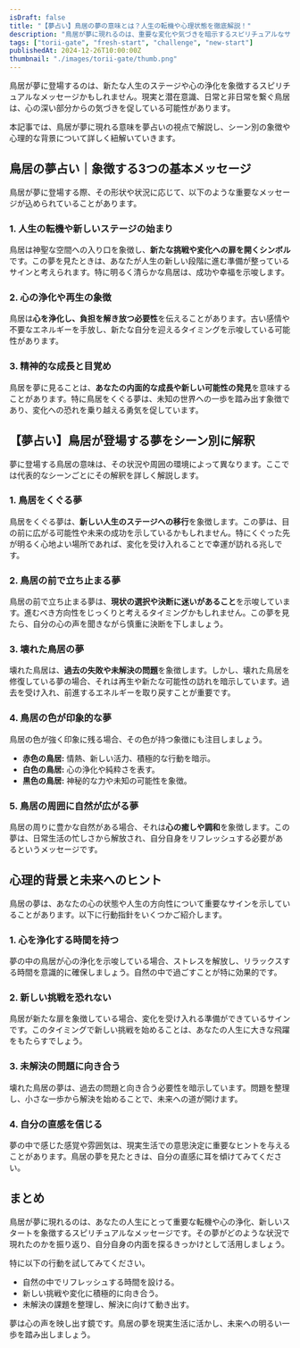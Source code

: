```yaml
---
isDraft: false
title: "【夢占い】鳥居の夢の意味とは？人生の転機や心理状態を徹底解説！"
description: "鳥居が夢に現れるのは、重要な変化や気づきを暗示するスピリチュアルなサインです。夢占いの視点から鳥居の意味をシーン別に詳しく解説し、人生のヒントをお届けします。"
tags: ["torii-gate", "fresh-start", "challenge", "new-start"]
publishedAt: 2024-12-26T10:00:00Z
thumbnail: "./images/torii-gate/thumb.png"
---
```


鳥居が夢に登場するのは、新たな人生のステージや心の浄化を象徴するスピリチュアルなメッセージかもしれません。現実と潜在意識、日常と非日常を繋ぐ鳥居は、心の深い部分からの気づきを促している可能性があります。

本記事では、鳥居が夢に現れる意味を夢占いの視点で解説し、シーン別の象徴や心理的な背景について詳しく紐解いていきます。

<TableOfContents />

<AdUnit />

## 鳥居の夢占い｜象徴する3つの基本メッセージ

鳥居が夢に登場する際、その形状や状況に応じて、以下のような重要なメッセージが込められていることがあります。

### 1. 人生の転機や新しいステージの始まり

鳥居は神聖な空間への入り口を象徴し、**新たな挑戦や変化への扉を開くシンボル**です。この夢を見たときは、あなたが人生の新しい段階に進む準備が整っているサインと考えられます。特に明るく清らかな鳥居は、成功や幸福を示唆します。

### 2. 心の浄化や再生の象徴

鳥居は**心を浄化し、負担を解き放つ必要性**を伝えることがあります。古い感情や不要なエネルギーを手放し、新たな自分を迎えるタイミングを示唆している可能性があります。

### 3. 精神的な成長と目覚め

鳥居を夢に見ることは、**あなたの内面的な成長や新しい可能性の発見**を意味することがあります。特に鳥居をくぐる夢は、未知の世界への一歩を踏み出す象徴であり、変化への恐れを乗り越える勇気を促しています。

<AdUnit />

## 【夢占い】鳥居が登場する夢をシーン別に解釈

夢に登場する鳥居の意味は、その状況や周囲の環境によって異なります。ここでは代表的なシーンごとにその解釈を詳しく解説します。

### 1. 鳥居をくぐる夢

鳥居をくぐる夢は、**新しい人生のステージへの移行**を象徴します。この夢は、目の前に広がる可能性や未来の成功を示しているかもしれません。特にくぐった先が明るく心地よい場所であれば、変化を受け入れることで幸運が訪れる兆しです。

### 2. 鳥居の前で立ち止まる夢

鳥居の前で立ち止まる夢は、**現状の選択や決断に迷いがあること**を示唆しています。進むべき方向性をじっくりと考えるタイミングかもしれません。この夢を見たら、自分の心の声を聞きながら慎重に決断を下しましょう。

### 3. 壊れた鳥居の夢

壊れた鳥居は、**過去の失敗や未解決の問題**を象徴します。しかし、壊れた鳥居を修復している夢の場合、それは再生や新たな可能性の訪れを暗示しています。過去を受け入れ、前進するエネルギーを取り戻すことが重要です。

### 4. 鳥居の色が印象的な夢

鳥居の色が強く印象に残る場合、その色が持つ象徴にも注目しましょう。

- <strong>赤色の鳥居:</strong> 情熱、新しい活力、積極的な行動を暗示。
- <strong>白色の鳥居:</strong> 心の浄化や純粋さを表す。
- <strong>黒色の鳥居:</strong> 神秘的な力や未知の可能性を象徴。

### 5. 鳥居の周囲に自然が広がる夢

鳥居の周りに豊かな自然がある場合、それは**心の癒しや調和**を象徴します。この夢は、日常生活の忙しさから解放され、自分自身をリフレッシュする必要があるというメッセージです。

<AdUnit />

## 心理的背景と未来へのヒント

鳥居の夢は、あなたの心の状態や人生の方向性について重要なサインを示していることがあります。以下に行動指針をいくつかご紹介します。

### 1. 心を浄化する時間を持つ

夢の中の鳥居が心の浄化を示唆している場合、ストレスを解放し、リラックスする時間を意識的に確保しましょう。自然の中で過ごすことが特に効果的です。

### 2. 新しい挑戦を恐れない

鳥居が新たな扉を象徴している場合、変化を受け入れる準備ができているサインです。このタイミングで新しい挑戦を始めることは、あなたの人生に大きな飛躍をもたらすでしょう。

### 3. 未解決の問題に向き合う

壊れた鳥居の夢は、過去の問題と向き合う必要性を暗示しています。問題を整理し、小さな一歩から解決を始めることで、未来への道が開けます。

### 4. 自分の直感を信じる

夢の中で感じた感覚や雰囲気は、現実生活での意思決定に重要なヒントを与えることがあります。鳥居の夢を見たときは、自分の直感に耳を傾けてみてください。

<AdUnit />

## まとめ

鳥居が夢に現れるのは、あなたの人生にとって重要な転機や心の浄化、新しいスタートを象徴するスピリチュアルなメッセージです。その夢がどのような状況で現れたのかを振り返り、自分自身の内面を探るきっかけとして活用しましょう。

特に以下の行動を試してみてください。

- 自然の中でリフレッシュする時間を設ける。
- 新しい挑戦や変化に積極的に向き合う。
- 未解決の課題を整理し、解決に向けて動き出す。

夢は心の声を映し出す鏡です。鳥居の夢を現実生活に活かし、未来への明るい一歩を踏み出しましょう。
